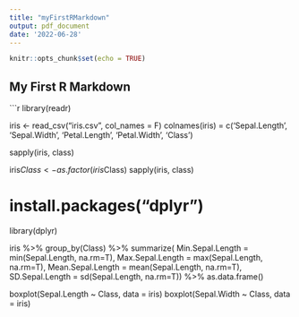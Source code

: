 ```yaml
---
title: "myFirstRMarkdown"
output: pdf_document
date: '2022-06-28'
---
```


```r
knitr::opts_chunk$set(echo = TRUE)
```

## My First R Markdown

```r

library(readr)

iris <- read_csv("iris.csv", col_names = F)
colnames(iris) = c('Sepal.Length', 'Sepal.Width', 'Petal.Length', 'Petal.Width', 'Class')

sapply(iris, class)

iris$Class <- as.factor(iris$Class)
sapply(iris, class)

# install.packages("dplyr")
library(dplyr)

iris %>% group_by(Class) %>% summarize( Min.Sepal.Length = min(Sepal.Length, na.rm=T),
                                        Max.Sepal.Length = max(Sepal.Length, na.rm=T),
                                        Mean.Sepal.Length = mean(Sepal.Length, na.rm=T),
                                        SD.Sepal.Length = sd(Sepal.Length, na.rm=T))  %>% as.data.frame()


boxplot(Sepal.Length ~ Class, data = iris)
boxplot(Sepal.Width ~ Class, data = iris)
